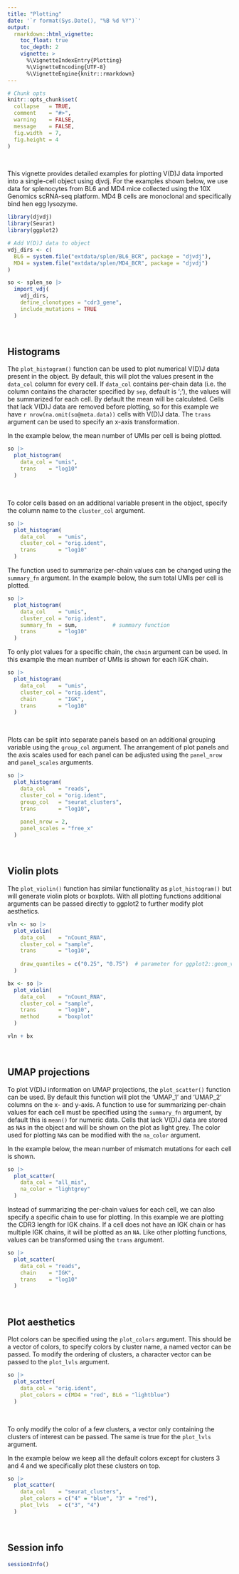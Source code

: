 ```yaml
---
title: "Plotting"
date: '`r format(Sys.Date(), "%B %d %Y")`'
output:
  rmarkdown::html_vignette:
    toc_float: true
    toc_depth: 2
    vignette: >
      %\VignetteIndexEntry{Plotting}
      %\VignetteEncoding{UTF-8}
      %\VignetteEngine{knitr::rmarkdown}
---
```


```r
# Chunk opts
knitr::opts_chunk$set(
  collapse   = TRUE,
  comment    = "#>",
  warning    = FALSE,
  message    = FALSE,
  fig.width  = 7,
  fig.height = 4
)
```

<br>

This vignette provides detailed examples for plotting V(D)J data imported into a single-cell object using djvdj. For the examples shown below, we use data for splenocytes from BL6 and MD4 mice collected using the 10X Genomics scRNA-seq platform. MD4 B cells are monoclonal and specifically bind hen egg lysozyme.

```r
library(djvdj)
library(Seurat)
library(ggplot2)

# Add V(D)J data to object
vdj_dirs <- c(
  BL6 = system.file("extdata/splen/BL6_BCR", package = "djvdj"),
  MD4 = system.file("extdata/splen/MD4_BCR", package = "djvdj")
)

so <- splen_so |>
  import_vdj(
    vdj_dirs,
    define_clonotypes = "cdr3_gene",
    include_mutations = TRUE
  )
```

<br>

## Histograms

The `plot_histogram()` function can be used to plot numerical V(D)J data present in the object. By default, this will plot the values present in the `data_col` column for every cell. If `data_col` contains per-chain data (i.e. the column contains the character specified by `sep`, default is ';'), the values will be summarized for each cell. By default the mean will be calculated. Cells that lack V(D)J data are removed before plotting, so for this example we have `r nrow(na.omit(so@meta.data))` cells with V(D)J data. The `trans` argument can be used to specify an x-axis transformation.

In the example below, the mean number of UMIs per cell is being plotted.

```r
so |>
  plot_histogram(
    data_col = "umis",
    trans    = "log10"
  )
```

<br>

To color cells based on an additional variable present in the object, specify the column name to the `cluster_col` argument.

```r
so |>
  plot_histogram(
    data_col    = "umis",
    cluster_col = "orig.ident",
    trans       = "log10"
  )
```

The function used to summarize per-chain values can be changed using the `summary_fn` argument. In the example below, the sum total UMIs per cell is plotted.

```r
so |>
  plot_histogram(
    data_col    = "umis",
    cluster_col = "orig.ident",
    summary_fn  = sum,           # summary function
    trans       = "log10"
  )
```

To only plot values for a specific chain, the `chain` argument can be used. In this example the mean number of UMIs is shown for each IGK chain.

```r
so |>
  plot_histogram(
    data_col    = "umis",
    cluster_col = "orig.ident",
    chain       = "IGK",
    trans       = "log10"
  )
```

<br>

Plots can be split into separate panels based on an additional grouping variable using the `group_col` argument. The arrangement of plot panels and the axis scales used for each panel can be adjusted using the `panel_nrow` and `panel_scales` arguments.

```r
so |>
  plot_histogram(
    data_col    = "reads",
    cluster_col = "orig.ident",
    group_col   = "seurat_clusters",
    trans       = "log10",
    
    panel_nrow = 2,
    panel_scales = "free_x"
  )
```

<br>

## Violin plots

The `plot_violin()` function has similar functionality as `plot_histogram()` but will generate violin plots or boxplots. With all plotting functions additional arguments can be passed directly to ggplot2 to further modify plot aesthetics.

```r
vln <- so |>
  plot_violin(
    data_col    = "nCount_RNA",
    cluster_col = "sample",
    trans       = "log10",
    
    draw_quantiles = c("0.25", "0.75")  # parameter for ggplot2::geom_violin()
  )

bx <- so |>
  plot_violin(
    data_col    = "nCount_RNA",
    cluster_col = "sample",
    trans       = "log10",
    method      = "boxplot"
  )

vln + bx
```

<br>

## UMAP projections

To plot V(D)J information on UMAP projections, the `plot_scatter()` function can be used. By default this function will plot the 'UMAP_1' and 'UMAP_2' columns on the x- and y-axis. A function to use for summarizing per-chain values for each cell must be specified using the `summary_fn` argument, by default this is `mean()` for numeric data. Cells that lack V(D)J data are stored as `NA`s in the object and will be shown on the plot as light grey. The color used for plotting `NA`s can be modified with the `na_color` argument.

In the example below, the mean number of mismatch mutations for each cell is shown.

```r
so |>
  plot_scatter(
    data_col = "all_mis",
    na_color = "lightgrey"
  )
```

Instead of summarizing the per-chain values for each cell, we can also specify a specific chain to use for plotting. In this example we are plotting the CDR3 length for IGK chains. If a cell does not have an IGK chain or has multiple IGK chains, it will be plotted as an `NA`. Like other plotting functions, values can be transformed using the `trans` argument.

```r
so |>
  plot_scatter(
    data_col = "reads",
    chain    = "IGK",
    trans    = "log10"
  )
```

<br>

## Plot aesthetics

Plot colors can be specified using the `plot_colors` argument. This should be a vector of colors, to specify colors by cluster name, a named vector can be passed. To modify the ordering of clusters, a character vector can be passed to the `plot_lvls` argument.

```r
so |>
  plot_scatter(
    data_col = "orig.ident",
    plot_colors = c(MD4 = "red", BL6 = "lightblue")
  )
```

<br>

To only modify the color of a few clusters, a vector only containing the clusters of interest can be passed. The same is true for the `plot_lvls` argument.

In the example below we keep all the default colors except for clusters 3 and 4 and we specifically plot these clusters on top.

```r
so |>
  plot_scatter(
    data_col    = "seurat_clusters",
    plot_colors = c("4" = "blue", "3" = "red"),
    plot_lvls   = c("3", "4")
  )
```

<br>

## Session info

```r
sessionInfo()
```
